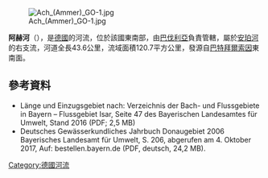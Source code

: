 {{Coord|47|47|1.68|N|11|6|27.49|E|display=title}}
[[Image:Ach_(Ammer)_GO-1.jpg|right]]

'''阿赫河'''（{{lang-de|Ach}}），是[[德國|德國]]的河流，位於該國東南部，由[[巴伐利亞|巴伐利亞]]負責管轄，屬於[[安珀河|安珀河]]的右支流，河道全長43.6公里，流域面積120.7平方公里，發源自[[巴特拜爾索因|巴特拜爾索因]]東南面。

==參考資料==
*  Länge und Einzugsgebiet nach: Verzeichnis der Bach- und Flussgebiete in Bayern – Flussgebiet Isar, Seite 47 des Bayerischen Landesamtes für Umwelt, Stand 2016 (PDF; 2,5 MB)
* Deutsches Gewässerkundliches Jahrbuch Donaugebiet 2006 Bayerisches Landesamt für Umwelt, S. 206, abgerufen am 4. Oktober 2017, Auf: bestellen.bayern.de (PDF, deutsch, 24,2 MB).

{{Germany-geo-stub}}
[[Category:德國河流|Category:德國河流]]